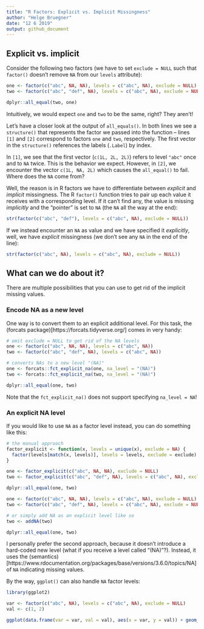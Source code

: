 ```yaml
---
title: "R Factors: Explicit vs. Implicit Missingness"
author: "Helge Bruegner"
date: "12 6 2019"
output: github_document
---
```


## Explicit vs. implicit

Consider the following two factors (we have to set `exclude = NULL` such that `factor()` doesn't remove `NA` from our `levels` attribute):

```r

one <- factor(c("abc", NA, NA), levels = c("abc", NA), exclude = NULL)
two <- factor(c("abc", "def", NA), levels = c("abc", NA), exclude = NULL)

dplyr::all_equal(two, one)

```

Intuitively, we would expect `one` and `two` to be the same, right? They aren't!

Let's have a closer look at the output of `all_equals()`. In both lines we see a `structure()` that represents the factor we passed into the function -- lines `[1]` and `[2]` correspond to factors `one` and `two`, respectively. The first vector in the `structure()` references the labels (`.Label`) by index.

In `[1]`, we see that the first vector (`c(1L, 2L, 2L)`) refers to level `"abc"` once and to `NA` twice. This is the behavior we expect. However, in `[2]`, we encounter the vector `c(1L, NA, 2L)` which causes the `all_equal()` to fail. Where does the `NA` come from?

Well, the reason is in R factors we have to differentiate between _explicit_ and _implicit_ missingness. The R `factor()` function tries to pair up each value it receives with a corresponding level. If it can't find any, the value is missing _implicitly_ and the "pointer" is set to `NA` (the `NA` all the way at the end):

```r

str(factor(c("abc", "def"), levels = c("abc", NA), exclude = NULL))

```

If we instead encounter an `NA` as value and we have specified it _explicitly_, well, we have _explicit_ missingness (we don't see any `NA` in the end of the line):

```r

str(factor(c("abc", NA), levels = c("abc", NA), exclude = NULL))

```


## What can we do about it?

There are multiple possibilities that you can use to get rid of the implicit missing values.


### Encode NA as a new level

One way is to convert them to an explicit additional level. For this task, the (forcats package)[https://forcats.tidyverse.org/] comes in very handy:

```r

# omit exclude = NULL to get rid of the NA levels
one <- factor(c("abc", NA, NA), levels = c("abc", NA))
two <- factor(c("abc", "def", NA), levels = c("abc", NA))

# converts NAs to a new level "(NA)"
one <- forcats::fct_explicit_na(one, na_level = "(NA)")
two <- forcats::fct_explicit_na(two, na_level = "(NA)")

dplyr::all_equal(one, two)

```

Note that the `fct_explicit_na()` does not support specifying `na_level = NA`!


### An explicit NA level

If you would like to use `NA` as a factor level instead, you can do something like this:

```r

# the manual approach
factor_explicit <- function(x, levels = unique(x), exclude = NA) {
  factor(levels[match(x, levels)], levels = levels, exclude = exclude)
}

one <- factor_explicit(c("abc", NA, NA), exclude = NULL)
two <- factor_explicit(c("abc", "def", NA), levels = c("abc", NA), exclude = NULL)

dplyr::all_equal(one, two)

```

```r

one <- factor(c("abc", NA, NA), levels = c("abc", NA), exclude = NULL)
two <- factor(c("abc", "def", NA), levels = c("abc", NA), exclude = NULL)

# or simply add NA as an explicit level like so
two <- addNA(two)

dplyr::all_equal(one, two)

```

I personally prefer the second approach, because it doesn't introduce a hard-coded new level (what if you receive a level called "(NA)"?). Instead, it uses the (semantics)[https://www.rdocumentation.org/packages/base/versions/3.6.0/topics/NA] of `NA` indicating missing values.

By the way, `ggplot()` can also handle `NA` factor levels:

```r

library(ggplot2)

var <- factor(c("abc", NA), levels = c("abc", NA), exclude = NULL)
val <- c(1, 2)

ggplot(data.frame(var = var, val = val), aes(x = var, y = val)) + geom_col()

```

